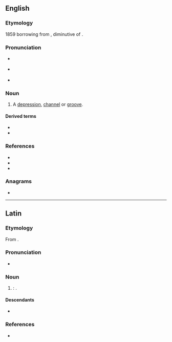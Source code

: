 ==English==
{{wp|dab=vallecula}}

===Etymology===
1859 borrowing from {{bor|en|LL.|vallecula||a little valley, glen, dell}}, diminutive of {{m|la|vallēs||a valley, vale}}.

===Pronunciation===
* {{a|RP}} {{IPA|en|/vaˈlɛk.jʊl.ə/}}
* {{a|GA}} {{IPA|en|/væˈlɛk.jəl.ə/|/vəˈlɛk.jəl.ə/}}
* {{rhymes|en|ɛkjʊlə}}

===Noun===
{{en-noun|valleculae|+}}

# {{lb|en|anatomy|botany}} A [[depression]], [[channel]] or [[groove]].

====Derived terms====
* {{l|en|vallecular}}
* {{l|en|valleculate}}

===References===
* {{R:Lexico}}
* {{R:MWO}}
* {{cite-book|2004||chapter=vallecula|chapterurl=https://web.archive.org/web/20071128013848/http://www.mercksource.com/pp/us/cns/cns_hl_dorlands.jspzQzpgzEzzSzppdocszSzuszSzcommonzSzdorlandszSzdorlandzSzdmd_v_02zPzhtm#12843645|Dorland's Illustrated Medical Dictionary|publisher={{w|Saunders (imprint)|Saunders}}}}

===Anagrams===
* {{anagrams|en|a=aacellluv|call value}}

----

==Latin==

===Etymology===
From {{af|la|vallēs|-cula|t1=a valley, vale|pos2=diminutive nominal suffix}}.

===Pronunciation===
* {{la-IPA}}

===Noun===
{{la-noun|vallecula<1>}}

# {{dim of|la|vallēs}}: {{alt form|la|vallicula|from=Late Latin}}.

====Descendants====
* {{desc|en|vallecula|bor=1}}

===References===
* {{R:L&S|vallicula}}